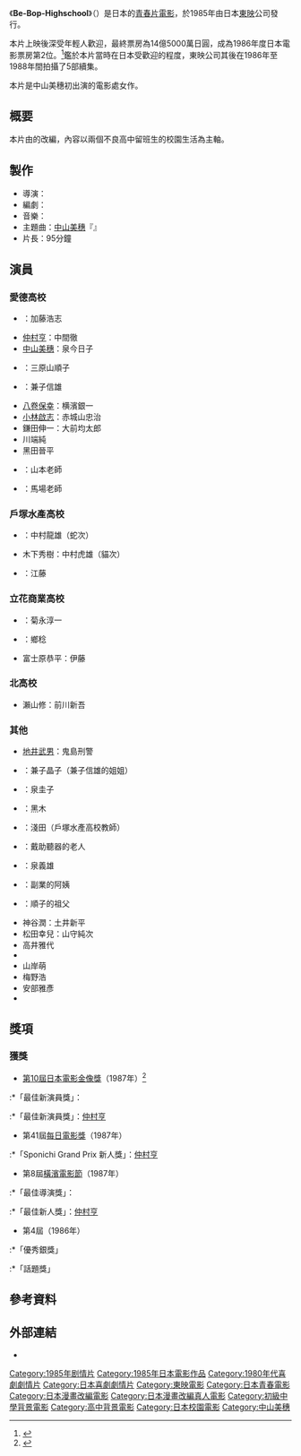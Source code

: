{{noteTA
|T=zh-hk:;zh-cn:; zh-tw:高校太保; 
|1= zh-hk:;zh-cn:; zh-tw:高校太保;
|2= zh-hk:;zh-cn:; zh-tw:高校太保哀歌;
}}

{{Infobox Film
| name               = Be-Bop-Highschool
| original_name      = ビー・バップ・ハイスクール
| image              = 
| caption            = 
| director           = {{Link-ja|那須博之|那須博之}}
| producer           = {{Link-ja|黑澤滿|黒澤満 (映画プロデューサー)}}<br>紫垣達郎
| writer             = {{Link-ja|那須真知子|那須真知子}}
| starring           = {{Link-ja|清水宏次朗|清水宏次朗}}<br>[[仲村亨|仲村亨]]<br>[[中山美穗|中山美穗]]<br>{{Link-ja|宮崎萬純|宮崎ますみ}}
| music              = {{Link-ja|渡邊博也|渡辺博也}}
| narrator           = 
| cinematography     = 森　勝
| editing            = 山田真司
| production_company = {{Link-ja|Central Arts|セントラル・アーツ}}
| distributor        = [[東映|東映]]<br>{{Link-ja|東映 Central Film|東映セントラルフィルム}}
| released           = {{JPN}} 1985年12月14日
| runtime            = 95分鐘
| country            = {{JPN}}
| language           = 日語
| budget             = 1億1000萬圓
| gross              = 14億5000萬圓
| preceded_by        = 
| followed_by        = {{Link-ja|Be-Bop-Highschool 高校與太郎哀歌|ビー・バップ・ハイスクール 高校与太郎哀歌}}
| website            = 
| amg_id             = 
| imdb_id            = tt0184258
| cn_name            = 
| hk_name            = 
| tw_name            = 高校太保
}}
《'''Be-Bop-Highschool'''》（{{lang-ja|'''ビー・バップ・ハイスクール'''}}）是日本的[[青春片|青春片]][[電影|電影]]，於1985年由日本[[東映|東映]]公司發行。

本片上映後深受年輕人歡迎，最終票房為14億5000萬日圓，成為1986年度日本電影票房第2位。<ref>{{Cite web |url=http://www.eiren.org/toukei/1986.html |title=存档副本 |accessdate=2016-09-21 |archive-date=2019-05-23 |archive-url=https://web.archive.org/web/20190523035908/http://www.eiren.org/toukei/1986.html |dead-url=no }}</ref>鑑於本片當時在日本受歡迎的程度，東映公司其後在1986年至1988年間拍攝了5部續集。

本片是中山美穗初出演的電影處女作。

==概要==
本片由{{Link-ja|木內一裕|きうちかずひろ}}的{{Link-ja|Be-Bop-Highschool|ビー・バップ・ハイスクール|同名漫畫}}改編，內容以兩個不良高中留班生的校園生活為主軸。

== 製作 ==
*導演：{{Link-ja|那須博之|那須博之}}
*編劇：{{Link-ja|那須真知子|那須真知子}}
*音樂：{{Link-ja|渡邊博也|渡辺博也}}
*主題曲：[[中山美穗|中山美穗]]『{{Link-ja|Be-Bop-Highschool (歌曲)|BE-BOP-HIGHSCHOOL (曲)|Be-Bop-Highschool}}』
*片長：95分鐘

== 演員 ==
=== 愛德高校 ===
* {{Link-ja|清水宏次朗|清水宏次朗}}：加藤浩志
* [[仲村亨|仲村亨]]：中間徹
* [[中山美穗|中山美穗]]：泉今日子
* {{Link-ja|宮崎萬純|宮崎ますみ}}：三原山順子
* {{Link-ja|古川勉|古川勉}}：兼子信雄
* [[八卷保幸|八卷保幸]]：横濱銀一
* [[小林啟志|小林啟志]]：赤城山忠治
* 鎌田伸一：大前均太郎
* 川端純
* 黑田晉平
* {{Link-ja|草薙幸二郎|草薙幸二郎}}：山本老師
* {{Link-ja|阿藤快|阿藤快|阿藤海}}：馬場老師

=== 戶塚水產高校 ===
* {{Link-ja|小澤仁志|小沢仁志}}：中村龍雄（蛇次）
* 木下秀樹：中村虎雄（貓次）
* {{Link-ja|土岐光明|土岐光明}}：江藤

=== 立花商業高校 ===
* {{Link-ja|石井博泰|石井博泰}}：菊永淳一
* {{Link-ja|森一馬|森一馬}}：鄉稔
* 富士原恭平：伊藤

=== 北高校 ===
* 瀨山修：前川新吾

=== 其他 ===
* [[地井武男|地井武男]]：鬼島刑警
* {{Link-ja|一色采子|一色采子|一色彩子}}：兼子晶子（兼子信雄的姐姐）
* {{Link-ja|岩本多代|岩本多代}}：泉圭子
* {{Link-ja|本間優二|本間優二}}：黑木
* {{Link-ja|木村健悟|木村健悟|木村健吾}}：淺田（戶塚水產高校教師）
* {{Link-ja|田中春男|田中春男}}：戴助聽器的老人
* {{Link-ja|小鹿番|小鹿番}}：泉義雄
* {{Link-ja|石井富子|石井富子}}：副業的阿姨
* {{Link-ja|增田順司|増田順司}}：順子的祖父
* 神谷潤：土井新平
* 松田幸兒：山守純次
* 高井雅代
* {{Link-ja|小田木望|小田木望}}
* 山岸萌
* 梅野浩
* 安部雅彥
* {{Link-ja|SALLY|SALLY}}

== 獎項 ==

=== 獲獎 ===

*[[第10回日本電影金像獎|第10屆日本電影金像獎]]（1987年）<ref>{{Cite web |url=http://www.japan-academy-prize.jp/prizes/?t=10 |title=第10屆日本電影金像獎入圍及得獎名單 |accessdate=2016-09-20 |archive-date=2016-09-25 |archive-url=https://web.archive.org/web/20160925010004/http://www.japan-academy-prize.jp/prizes/?t=10 |dead-url=no }}</ref>
:*「最佳新演員獎」：{{Link-ja|清水宏次朗|清水宏次朗}}
:*「最佳新演員獎」：[[仲村亨|仲村亨]]
*第41屆[[每日電影獎|每日電影獎]]（1987年）
:*「Sponichi Grand Prix 新人獎」：[[仲村亨|仲村亨]]
*第8屆[[橫濱電影節|橫濱電影節]]（1987年）
:*「最佳導演獎」：{{Link-ja|那須博之|那須博之}}
:*「最佳新人獎」：[[仲村亨|仲村亨]]
*第4屆{{Link-ja|Golden Gross獎|ゴールデングロス賞}}（1986年）
:*「優秀銀獎」
:*「話題獎」

==參考資料==
<div class="references-small">
<references/>
</div>

== 外部連結 ==
*{{IMDB title|0184258|Be-Bop-Highschool}}

[[Category:1985年剧情片|Category:1985年剧情片]]
[[Category:1985年日本電影作品|Category:1985年日本電影作品]]
[[Category:1980年代喜劇劇情片|Category:1980年代喜劇劇情片]]
[[Category:日本喜劇劇情片|Category:日本喜劇劇情片]]
[[Category:東映電影|Category:東映電影]]
[[Category:日本青春電影|Category:日本青春電影]]
[[Category:日本漫畫改編電影|Category:日本漫畫改編電影]]
[[Category:日本漫畫改編真人電影|Category:日本漫畫改編真人電影]]
[[Category:初級中學背景電影|Category:初級中學背景電影]]
[[Category:高中背景電影|Category:高中背景電影]]
[[Category:日本校園電影|Category:日本校園電影]]
[[Category:中山美穗|Category:中山美穗]]